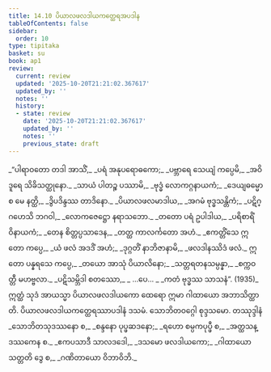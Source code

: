 ```yaml
---
title: 14.10 ပိယာလဖလဒါယကတ္ထေရအပဒါန
tableOfContents: false
sidebar:
  order: 10
type: tipitaka
basket: su
book: ap1
review:
  current: review
  updated: '2025-10-20T21:21:02.367617'
  updated_by: ''
  notes: ''
  history:
  - state: review
    date: '2025-10-20T21:21:02.367617'
    updated_by: ''
    notes: ''
    previous_state: draft
---
```



<DynamicBreadcrumb />


<ReviewStatus review={frontmatter.review} showDetails={true} />

<HypothesisAnnotation frontmatter={frontmatter} />

<Division number="66" book="ap1" e="ch" v="20" p="187">

<Paragraph number="2265" type="verses" book="ap1">
_“ပါရာဝတော တဒါ အာသိံ,_  
_ပရံ အနုပရောဓကော;_  
_ပဗ္ဘာရေ သေယျံ ကပ္ပေမိ,_  
_အဝိဒူရေ သိခိသတ္ထုနော._  

</Paragraph>

</Division>
<Division number="67" book="ap1" e="ch" v="20" p="187">

<Paragraph number="2266" type="verses" book="ap1">
_သာယံ ပါတဉ္စ ပဿာမိ,_  
_ဗုဒ္ဓံ လောကဂ္ဂနာယကံ;_  
_ဒေယျဓမ္မော စ မေ နတ္ထိ,_  
_ဒွိပဒိန္ဒဿ တာဒိနော._  

</Paragraph>

</Division>
<Division number="68" book="ap1" e="ch" v="20" p="187">

<Paragraph number="2267" type="verses" book="ap1">
_ပိယာလဖလမာဒါယ,_  
_အဂမံ ဗုဒ္ဓသန္တိကံ;_  
_ပဋိဂ္ဂဟေသိ ဘဂဝါ,_  
_လောကဇေဋ္ဌော နရာသဘော._  

</Paragraph>

</Division>
<Division number="69" book="ap1" e="ch" v="20" p="187">

<Paragraph number="2268" type="verses" book="ap1">
_တတော ပရံ ဥပါဒါယ,_  
_ပရိစာရိံ ဝိနာယကံ;_  
_တေန စိတ္တပ္ပသာဒေန,_  
_တတ္ထ ကာလင်္ကတော အဟံ._  

</Paragraph>

</Division>
<Division number="70" book="ap1" e="ch" v="20" p="187">

<Paragraph number="2269" type="verses" book="ap1">
_ဧကတ္တိံသေ ဣတော ကပ္ပေ,_  
_ယံ ဖလံ အဒဒိံ အဟံ;_  
_ဒုဂ္ဂတိံ နာဘိဇာနာမိ,_  
_ဖလဒါနဿိဒံ ဖလံ._  

</Paragraph>

</Division>
<Division number="71" book="ap1" e="ch" v="20" p="187">

<Paragraph number="2270" type="verses" book="ap1">
ဣတော ပန္နရသေ ကပ္ပေ,_  
_တယော အာသုံ ပိယာလိနော;_  
_သတ္တရတနသမ္ပန္နာ,_  
_စက္ကဝတ္တီ မဟဗ္ဗလာ._  

</Paragraph>

</Division>
<Division number="72" book="ap1" e="ch" v="20" p="187">

<Paragraph number="2271" type="verses" book="ap1">
_ပဋိသမ္ဘိဒါ စတဿော,_  
_ …ပေ… _  
_ကတံ ဗုဒ္ဓဿ သာသနံ”. (1935)_  

</Paragraph>

<Paragraph number="2272" book="ap1">
ဣတ္ထံ သုဒံ အာယသ္မာ ပိယာလဖလဒါယကော ထေရော ဣမာ ဂါထာယော အဘာသိတ္ထာတိ.

</Paragraph>
</Division>

<Paragraph number="2273" type="center" book="ap1">
ပိယာလဖလဒါယကတ္ထေရဿာပဒါနံ ဒသမံ.



</Paragraph>

<Paragraph number="2274" type="center" book="ap1">
သောဘိတဝဂ္ဂေါ စုဒ္ဒသမော.



</Paragraph>

<Paragraph number="2275" type="center" book="ap1">
တဿုဒ္ဒါနံ


</Paragraph>

<Paragraph number="2276" type="verses" book="ap1">
_သောဘိတသုဒဿနော စ,_  
_စန္ဒနော ပုပ္ဖဆဒနော;_  
_ရဟော စမ္ပကပုပ္ဖီ စ,_  
_အတ္ထသန္ဒဿကေန စ._  

</Paragraph>

<Paragraph number="2277" type="verses" book="ap1">
_ဧကပသာဒီ သာလဒဒေါ,_  
_ဒသမော ဖလဒါယကော;_  
_ဂါထာယော သတ္တတိ ဒွေ စ,_  
_ဂဏိတာယော ဝိဘာဝိဘိ._
</Paragraph>
